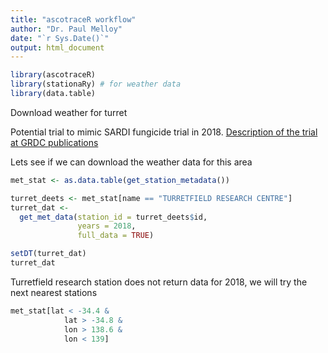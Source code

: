 ```yaml
---
title: "ascotraceR workflow"
author: "Dr. Paul Melloy"
date: "`r Sys.Date()`"
output: html_document
---
```


```r
library(ascotraceR)
library(stationaRy) # for weather data
library(data.table)
```


Download weather for turret

Potential trial to mimic SARDI fungicide trial in 2018.
[Description of the trial at GRDC publications](https://grdc.com.au/resources-and-publications/grdc-update-papers/tab-content/grdc-update-papers/2019/02/ascochyta-blight-in-intensive-cropping-of-pulses)

Lets see if we can download the weather data for this area
```r
met_stat <- as.data.table(get_station_metadata())

turret_deets <- met_stat[name == "TURRETFIELD RESEARCH CENTRE"]
turret_dat <- 
  get_met_data(station_id = turret_deets$id,
               years = 2018,
               full_data = TRUE)

setDT(turret_dat)
turret_dat
```
Turretfield research station does not return data for 2018, we will try the next nearest stations

```r
met_stat[lat < -34.4 &
            lat > -34.8 &
            lon > 138.6 & 
            lon < 139]
```


